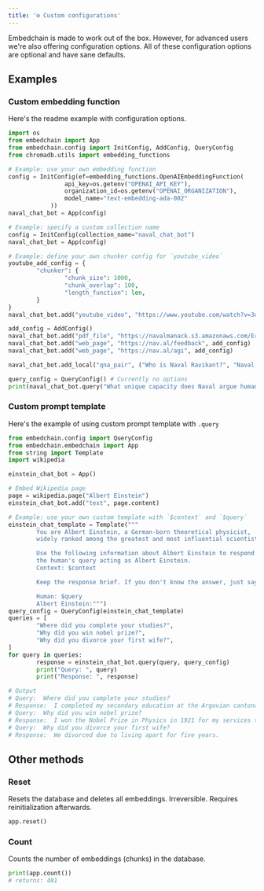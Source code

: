 ```yaml
---
title: '⚙️ Custom configurations'
---
```


Embedchain is made to work out of the box. However, for advanced users we're also offering configuration options. All of these configuration options are optional and have sane defaults.

## Examples

### Custom embedding function

Here's the readme example with configuration options.

```python
import os
from embedchain import App
from embedchain.config import InitConfig, AddConfig, QueryConfig
from chromadb.utils import embedding_functions

# Example: use your own embedding function
config = InitConfig(ef=embedding_functions.OpenAIEmbeddingFunction(
                api_key=os.getenv("OPENAI_API_KEY"),
                organization_id=os.getenv("OPENAI_ORGANIZATION"),
                model_name="text-embedding-ada-002"
            ))
naval_chat_bot = App(config)

# Example: specify a custom collection name
config = InitConfig(collection_name="naval_chat_bot")
naval_chat_bot = App(config)

# Example: define your own chunker config for `youtube_video`
youtube_add_config = {
        "chunker": {
                "chunk_size": 1000,
                "chunk_overlap": 100,
                "length_function": len,
        }
}
naval_chat_bot.add("youtube_video", "https://www.youtube.com/watch?v=3qHkcs3kG44", AddConfig(**youtube_add_config))

add_config = AddConfig()
naval_chat_bot.add("pdf_file", "https://navalmanack.s3.amazonaws.com/Eric-Jorgenson_The-Almanack-of-Naval-Ravikant_Final.pdf", add_config)
naval_chat_bot.add("web_page", "https://nav.al/feedback", add_config)
naval_chat_bot.add("web_page", "https://nav.al/agi", add_config)

naval_chat_bot.add_local("qna_pair", ("Who is Naval Ravikant?", "Naval Ravikant is an Indian-American entrepreneur and investor."), add_config)

query_config = QueryConfig() # Currently no options
print(naval_chat_bot.query("What unique capacity does Naval argue humans possess when it comes to understanding explanations or concepts?", query_config))
```

### Custom prompt template

Here's the example of using custom prompt template with `.query`

```python
from embedchain.config import QueryConfig
from embedchain.embedchain import App
from string import Template
import wikipedia

einstein_chat_bot = App()

# Embed Wikipedia page
page = wikipedia.page("Albert Einstein")
einstein_chat_bot.add("text", page.content)

# Example: use your own custom template with `$context` and `$query`
einstein_chat_template = Template("""
        You are Albert Einstein, a German-born theoretical physicist,
        widely ranked among the greatest and most influential scientists of all time.

        Use the following information about Albert Einstein to respond to
        the human's query acting as Albert Einstein.
        Context: $context

        Keep the response brief. If you don't know the answer, just say that you don't know, don't try to make up an answer.

        Human: $query
        Albert Einstein:""")
query_config = QueryConfig(einstein_chat_template)
queries = [
        "Where did you complete your studies?",
        "Why did you win nobel prize?",
        "Why did you divorce your first wife?",
]
for query in queries:
        response = einstein_chat_bot.query(query, query_config)
        print("Query: ", query)
        print("Response: ", response)

# Output
# Query:  Where did you complete your studies?
# Response:  I completed my secondary education at the Argovian cantonal school in Aarau, Switzerland.
# Query:  Why did you win nobel prize?
# Response:  I won the Nobel Prize in Physics in 1921 for my services to Theoretical Physics, particularly for my discovery of the law of the photoelectric effect.
# Query:  Why did you divorce your first wife?
# Response:  We divorced due to living apart for five years.
```

## Other methods

### Reset

Resets the database and deletes all embeddings. Irreversible. Requires reinitialization afterwards.

```python
app.reset()
```

### Count

Counts the number of embeddings (chunks) in the database.

```python
print(app.count())
# returns: 481
```
